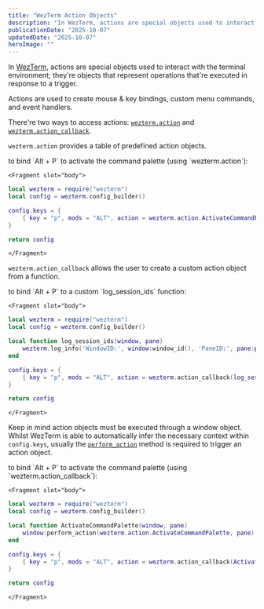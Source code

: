 ```yaml
---
title: "WezTerm Action Objects"
description: "In WezTerm, actions are special objects used to interact with the terminal environment; they're objects that represent operations that're executed in response to a trigger."
publicationDate: "2025-10-07"
updatedDate: "2025-10-07"
heroImage: ""
---
```



In [WezTerm](https://wezterm.org/index.html), actions are special objects used to interact with the terminal environment; they're objects that represent operations that're executed in response to a trigger.

Actions are used to create mouse & key bindings, custom menu commands, and event handlers.

There're two ways to access actions: [`wezterm.action`](https://wezterm.org/config/lua/wezterm/action.html) and [`wezterm.action_callback`](https://wezterm.org/config/lua/wezterm/action_callback.html).

`wezterm.action` provides a table of predefined action objects.

<Example>
    <Fragment slot="title">
to bind `Alt + P` to activate the command palette (using `wezterm.action`):
    </Fragment>

    <Fragment slot="body">

```lua
local wezterm = require("wezterm")
local config = wezterm.config_builder()

config.keys = {
    { key = "p", mods = "ALT", action = wezterm.action.ActivateCommandPalette }
}

return config
```

    </Fragment>

</Example>

`wezterm.action_callback` allows the user to create a custom action object from a function.

<Example>
    <Fragment slot="title">
to bind `Alt + P` to a custom `log_session_ids` function:
    </Fragment>

    <Fragment slot="body">

```lua
local wezterm = require("wezterm")
local config = wezterm.config_builder()

local function log_session_ids(window, pane)
    wezterm.log_info('WindowID:', window:window_id(), 'PaneID:', pane:pane_id())
end

config.keys = {
    { key = "p", mods = "ALT", action = wezterm.action_callback(log_session_ids) }
}

return config
```

    </Fragment>

</Example>

Keep in mind action objects must be executed through a window object.
Whilst WezTerm is able to automatically infer the necessary context within `config.keys`, usually the [`perform_action`](https://wezterm.org/config/lua/window/perform_action.html) method is required to trigger an action object.

<Example>
    <Fragment slot="title">
to bind `Alt + P` to activate the command palette (using `wezterm.action_callback`):
    </Fragment>

    <Fragment slot="body">

```lua
local wezterm = require("wezterm")
local config = wezterm.config_builder()

local function ActivateCommandPalette(window, pane)
    window:perform_action(wezterm.action.ActivateCommandPalette, pane)
end

config.keys = {
    { key = "p", mods = "ALT", action = wezterm.action_callback(ActivateCommandPalette) }
}

return config
```

    </Fragment>

</Example>
